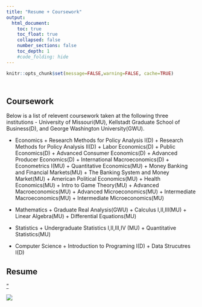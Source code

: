 ```yaml
---
title: "Resume + Coursework"
output:
  html_document:
    toc: true
    toc_float: true
    collapsed: false
    number_sections: false
    toc_depth: 1
    #code_folding: hide
---
```


```r
knitr::opts_chunk$set(message=FALSE,warning=FALSE, cache=TRUE)
```

</style>

<div class="row" style="padding-top: 10px;">
<div class="col-sm-6">

# Coursework
Below is a list of relevent coursework taken at the following three institutions - University of Missouri(MU), Kellstadt Graduate School of Business(D), and George Washington University(GWU).

* Economics
      + Research Methods for Policy Analysis I(D)
      + Research Methods for Policy Analysis II(D)
      + Labor Economics(D)
      + Public Economics(D)
      + Advanced Consumer Economics(D)
      + Advanced Producer Economics(D)
      + International Macroeconomics(D)
      + Econometrics I(MU)
      + Quantitative Economics(MU)
      + Money Banking and Financial Markets(MU)
      + The Banking System and Money Market(MU)
      + American Political Economics(MU)
      + Health Economics(MU)
      + Intro to Game Theory(MU)
      + Advanced Macroeconomics(MU)
      + Advanced Microeconomics(MU)
      + Intermediate Macroeconomics(MU)
      + Intermediate Microeconomics(MU)

* Mathematics
      + Graduate Real Analysis(GWU)
      + Calculus I,II,III(MU)
      + Linear Algebra(MU)
      + Differential Equations(MU)
* Statistics
      + Undergraduate Statistics I,II,III,IV (MU)
      + Quantitative Statistics(MU)
* Computer Science
      + Introduction to Programing I(D)
      + Data Strucutres I(D)


</div>
<div class="col-sm-6">
# Resume
<a href = "https://github.com/lmnathe/LucasNathe/raw/master/resume/resume.pdf">"

![](resume/resume.jpg)
</a>
</div>

